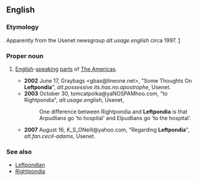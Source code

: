 ==English==
===Etymology===
Apparently from the Usenet newsgroup ''alt.usage.english'' circa 1997. [http://groups.google.com/group/alt.usage.english/browse_frm/thread/f0a61071e7d33b56]
===Proper noun===
{{en-noun|-}}
# {{context|slang}} [[English]]-[[speak]]ing [[part]]s of [[Americas|The Americas]].
#*'''2002''' June 17, Graybags <gbas@lineone.net>, "Some Thoughts On '''Leftpondia'''", ''alt.possessive.its.has.no.apostrophe'', Usenet.
#*'''2003''' October 30, tomcatpolka@yaNOSPAMhoo.com, "to Rightpondia", ''alt.usage.english'', Usenet,
#*:One difference between Rightpondia and '''Leftpondia''' is that Arpudlians go 'to hospital' and Elpudlians go 'to the hospital'.
#*'''2007''' August 16, K_S_ONeill@yahoo.com, "Regarding '''Leftpondia'''", ''alt.fan.cecil-adams'', Usenet.
===See also===
*[[Leftpondian]]
*[[Rightpondia]]